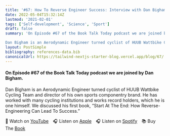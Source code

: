 ```yaml
---
title: '#67: How To Reverse Engineer Success: Interview with Dan Bigham'
date: 2022-05-04T15:32:14Z
lastmod: '2021-02-01'
tags: ['Self-development', 'Science', 'Sport']
draft: false
summary: 'On Episode #67 of the Book Talk Today podcast we are joined by Dan Bigham.

Dan Bigham is an Aerodynamic Engineer turned cyclist of HUUB Wattbike Cycling Team and director of his own sports componentry brand. He has worked with many cycling institutions and works record holders, which he is one himself. We discussed his first book, “Start At The End: How Reverse-Engineering Can Lead To Success.”'
layout: PostSimple
bibliography: references-data.bib
canonicalUrl: https://tailwind-nextjs-starter-blog.vercel.app/blog/67/
---
```


#### On Episode #67 of the Book Talk Today podcast we are joined by Dan Bigham.

Dan Bigham is an Aerodynamic Engineer turned cyclist of HUUB Wattbike Cycling Team and director of his own sports componentry brand. He has worked with many cycling institutions and works record holders, which he is one himself. We discussed his first book, “Start At The End: How Reverse-Engineering Can Lead To Success.”

🎥&nbsp;Watch on [YouTube]&emsp;🎧&nbsp;Listen on [Apple]&emsp;🎧&nbsp;Listen on [Spotify]&emsp;📚&nbsp;Buy The [Book]&emsp;

[youtube]: https://youtu.be/STX241h9WLI
[apple]: https://podcasts.apple.com/us/podcast/67-how-to-reverse-engineer-success-interview-with-dan/id1511001013?i=1000521000001
[spotify]: https://open.spotify.com/episode/4gdoo9MY4LfTACJ3DnQGRG?si=6NIJ85ofQBulujz38SItyA
[book]: https://amzn.to/3UxGJWq
